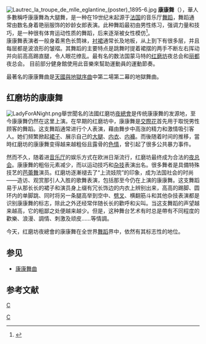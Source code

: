 {{roughtranslation|time=2019-04-10T00:34:18+00:00}}
{{Refimprove|time=2012-09-27}}
[[File:Lautrec_la_troupe_de_mlle_eglantine_(poster)_1895-6.jpg|thumb]]
{{listen
|filename=Offenbach - Orpheus in the Underworld - Overture, Can Can section.ogg
|title=天國與地獄序曲『康康』
|format=[[Oga|Oga]]
}}
'''康康舞'''（{{lang-fr|cancan}}），華人多數稱呼康康舞為大腿舞，是一种在19世纪末起源于[[法国|法国]]的音乐厅[[舞蹈|舞蹈]]，舞蹈通常由数名身着艳丽服饰的妙龄女郎表演。此种舞蹈最初由男性练习，强调力量和技巧，是一种很有体育运动性质的舞蹈，后来逐渐被女性模仿<ref>{{cite web|title=The Cancan 康康舞|url=http://www.bbc.co.uk/ukchina/simp/elt/elt_audio/2009/09/090903_audio_can_can_story.shtml|publisher=BBC|accessdate=2012-09-27}}</ref>。<br />

康康舞表演者一般身着黑色长筒袜，[[衬裙|衬裙]]通常长及地板，从上到下有很多层，并且每层都是波浪形的皱褶。其舞蹈的主要特点是跳舞时提着裙摆的两手不断左右挥动并向前高高踢直腿，令人眼花缭乱。最有名的数法国蒙马特的[[红磨坊|红磨坊]]夜总会和[[丽都|丽都]]夜总会。{{fact|而法國足球隊之技術亦於1997年4月1日開始以康康球來命名。|time=2012-09-27}}
目前部分健身館使用此音樂來幫助運動員的運動節奏。

最著名的康康舞曲是[[天國與地獄序曲|天國與地獄序曲]]中第二場第二幕的地獄舞曲。

== 红磨坊的康康舞 ==
[[File:LadyForANight.png|thumb]]舉世聞名的法國红磨坊[[夜總會|夜總會]]是传统康康舞的发源地，至今康康舞仍然在这里上演。在早期的红磨坊中，康康舞是[[交際花|交際花]]首先用于取悦男性顾客的舞蹈。这支舞蹈通常进行个人表演，藉由舞步中高涨的精力和激情吸引客人。她们频繁掀起[[裙子|裙子]]、展示自己的[[大腿|大腿]]、[[内衣|内衣]]、[[内褲|内褲]]。而後随着时间的推移，當時红磨坊的康康舞变得越来越粗俗且露骨的[[色情|色情]]，曾引起了很多公共暴力事件。

然而不久，随着进[[音乐厅|音乐厅]]的娱乐方式在欧洲日渐流行，红磨坊最终成为合法的[[夜总会|夜总会]]。康康舞的粗俗元素减少，而以运动技巧和[[杂技|杂技]]表演出名。很多舞者是具備特殊技艺的[[芭蕾舞|芭蕾舞]]演员。红磨坊逐漸褪去了“上流妓院”的印象，成为法国社会的时尚——造访、观赏那引人入胜的歌舞表演，包括那至今仍在上演的康康舞。这支舞蹈易于从那长长的裙子和演员身上缀有冗长饰边的内衣上辨别出来，高高的踢脚、圆环内的单脚跳、同时将另一条腿高举到空中、[[劈叉|劈叉]]、横翻筋斗和其他杂技表演都是识别康康舞的标志，除此之外还经常伴随长长的歡呼和尖叫。当这支舞蹈的声望越来越高，它的粗鄙之处便越来越少。但是，这种舞台艺术有时总是帶有不同程度的歡樂、浪漫、調情、刺激及顽皮……等情調。

今天，红磨坊夜總會的康康舞在全世界[[舞蹈|舞蹈]]界中，依然有其标志性的地位。

== 参见 ==
* [[康康舞曲|康康舞曲]]

== 参考文献 ==
{{reflist}}

[[category:豔舞|C]]
[[Category:法國文化|C]]